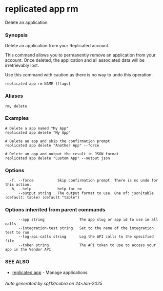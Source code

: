 # replicated app rm

Delete an application

### Synopsis

Delete an application from your Replicated account.

This command allows you to permanently remove an application from your account.
Once deleted, the application and all associated data will be irretrievably lost.

Use this command with caution as there is no way to undo this operation.

```
replicated app rm NAME [flags]
```

### Aliases

```
rm, delete
```

### Examples

```
# Delete a app named "My App"
replicated app delete "My App"

# Delete an app and skip the confirmation prompt
replicated app delete "Another App" --force

# Delete an app and output the result in JSON format
replicated app delete "Custom App" --output json
```

### Options

```
  -f, --force           Skip confirmation prompt. There is no undo for this action.
  -h, --help            help for rm
      --output string   The output format to use. One of: json|table (default: table) (default "table")
```

### Options inherited from parent commands

```
      --app string                The app slug or app id to use in all calls
      --integration-test string   Set to the name of the integration test to run
      --log-api-calls string      Log the API calls to the specified file
      --token string              The API token to use to access your app in the Vendor API
```

### SEE ALSO

* [replicated app](replicated-cli-app)	 - Manage applications

###### Auto generated by spf13/cobra on 24-Jan-2025
